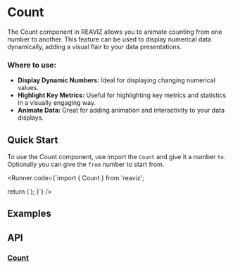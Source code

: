 
# Count

The Count component in REAVIZ allows you to animate counting from one number to another. 
This feature can be used to display numerical data dynamically, adding a visual flair to your data presentations.

### Where to use:

- **Display Dynamic Numbers:** Ideal for displaying changing numerical values.
- **Highlight Key Metrics:** Useful for highlighting key metrics and statistics in a visually engaging way.
- **Animate Data:** Great for adding animation and interactivity to your data displays.

## Quick Start
To use the Count component, use import the `Count` and give it a number `to`. Optionally
you can give the `from` number to start from.

<Runner code={`import { Count } from 'reaviz';

  return (
    <Count
      from={0}
      to={50}
    />
  );
}`}
/>

## Examples
<StoryRenderer path="components/Count.story.tsx" name="Simple" storybookKey="utils-count--simple" />

## API

### [Count](https://github.com/reaviz/reaviz/blob/master/src/common/Count/Count.tsx)
<PropsTable name="Count" />
